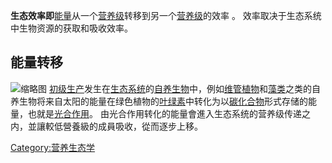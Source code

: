 '''生态效率即'''[[能量|能量]]从一个[[營養級|营养级]]转移到另一个[[營養級|营养级]]的效率 。 效率取决于生态系统中生物资源的获取和吸收效率。 

== 能量转移 ==
[[File:Energy_transfer.jpg|缩略图]]
[[初级生产|初级生产]]发生在[[生态系统|生态系统]]的[[自养生物|自养生物]]中，例如[[维管植物|维管植物]]和[[藻类|藻类]]之类的自养生物将来自太阳的能量在绿色植物的[[叶绿素|叶绿素]]中转化为以[[碳化合物|碳化合物]]形式存储的能量，也就是[[光合作用|光合作用]]。  由光合作用转化的能量會進入生态系统的营养级传递之内，並讓較低營養級的成員吸收，從而逐步上移。   


[[Category:营养生态学|Category:营养生态学]]